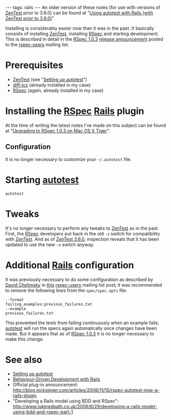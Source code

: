 ---
tags: rails
---
An older version of these notes (for use with versions of [[ZenTest]] prior to 3.6.0) can be found at "[[Using autotest with Rails (with ZenTest prior to 3.6.0)]]".

Installing is considerably easier now than it was in the past. It basically consists of installing [[ZenTest]], installing [[RSpec]] and starting development. This is described in detail in the [[RSpec 1.0.3]] [http://rubyforge.org/pipermail/rspec-users/2007-May/001742.html release announcement] posted to the [[rspec-users]] mailing list.

= Prerequisites =

* [[ZenTest]] (see "[[Setting up autotest]]")
* [[diff-lcs]] (already installed in my case)
* [[RSpec]] (again, already installed in my case)

= Installing the [[RSpec]] [[Rails]] plugin =

At the time of writing the latest notes I've made on this subject can be found at "[[Upgrading to RSpec 1.0.3 on Mac OS X Tiger]]".

== Configuration ==

It is no longer necessary to customize your <tt>~/.autotest</tt> file.

= Starting [[autotest]] =

<pre>autotest</pre>

= Tweaks =

It's no longer necessary to perform any tweaks to [[ZenTest]] as in the past. First, the [[RSpec]] developers put back in the old <tt>-s</tt> switch for compatibility with [[ZenTest]]. And as of [[ZenTest 3.6.0]], inspection reveals that it has been updated to use the new <tt>-e</tt> switch anyway.

= Additional [[Rails]] configuration =

It was previously necessary to do some configuration as described by [[David Chelimsky]] in [http://rubyforge.org/pipermail/rspec-users/2007-May/001650.html this] [[rspec-users]] mailing list post; it was recommended to remove the following lines from the <tt>spec/spec.opts</tt> file:

<pre>--format
failing_examples:previous_failures.txt
--example
previous_failures.txt</pre>

This prevented the tests from failing continuously when an example fails; [[autotest]] will run the specs again automatically once changes have been made. But it appears that as of [[RSpec 1.0.3]] it is no longer necessary to make this change.

= See also =

* [[Setting up autotest]]
* [[Behaviour-Driven Development with Rails]]
* Official plug-in announcement: http://blog.nicksieger.com/articles/2006/11/15/rspec-autotest-now-a-rails-plugin
* "Developing a Rails model using BDD and RSpec": http://www.lukeredpath.co.uk/2006/8/29/developing-a-rails-model-using-bdd-and-rspec-part-1
